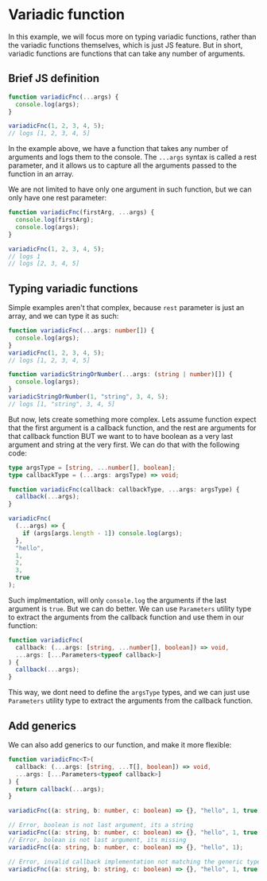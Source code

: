 # Variadic function

In this example, we will focus more on typing variadic functions, rather than the variadic functions themselves, which is just JS feature. But in short, variadic functions are functions that can take any number of arguments.

## Brief JS definition

```js filename="variadic.js" copy
function variadicFnc(...args) {
  console.log(args);
}

variadicFnc(1, 2, 3, 4, 5);
// logs [1, 2, 3, 4, 5]
```

In the example above, we have a function that takes any number of arguments and logs them to the console. The `...args` syntax is called a rest parameter, and it allows us to capture all the arguments passed to the function in an array.

We are not limited to have only one argument in such function, but we can only have one rest parameter:

```js filename="variadic.js" copy
function variadicFnc(firstArg, ...args) {
  console.log(firstArg);
  console.log(args);
}

variadicFnc(1, 2, 3, 4, 5);
// logs 1
// logs [2, 3, 4, 5]
```

## Typing variadic functions

Simple examples aren't that complex, because `rest` parameter is just an array, and we can type it as such:

```ts filename="variadic.ts" copy
function variadicFnc(...args: number[]) {
  console.log(args);
}
variadicFnc(1, 2, 3, 4, 5);
// logs [1, 2, 3, 4, 5]

function variadicStringOrNumber(...args: (string | number)[]) {
  console.log(args);
}
variadicStringOrNumber(1, "string", 3, 4, 5);
// logs [1, "string", 3, 4, 5]
```

But now, lets create something more complex. Lets assume function expect that the first argument is a callback function, and the rest are arguments for that callback function BUT we want to to have boolean as a very last argument and string at the very first. We can do that with the following code:

```ts filename="variadic.ts" copy
type argsType = [string, ...number[], boolean];
type callbackType = (...args: argsType) => void;

function variadicFnc(callback: callbackType, ...args: argsType) {
  callback(...args);
}

variadicFnc(
  (...args) => {
    if (args[args.length - 1]) console.log(args);
  },
  "hello",
  1,
  2,
  3,
  true
);
```

Such implmentation, will only `console.log` the arguments if the last argument is `true`. But we can do better. We can use `Parameters` utility type to extract the arguments from the callback function and use them in our function:

```ts filename="variadic.ts" copy
function variadicFnc(
  callback: (...args: [string, ...number[], boolean]) => void,
  ...args: [...Parameters<typeof callback>]
) {
  callback(...args);
}
```

This way, we dont need to define the `argsType` types, and we can just use `Parameters` utility type to extract the arguments from the callback function.

## Add generics

We can also add generics to our function, and make it more flexible:

```ts filename="variadic.ts" copy
function variadicFnc<T>(
  callback: (...args: [string, ...T[], boolean]) => void,
  ...args: [...Parameters<typeof callback>]
) {
  return callback(...args);
}

variadicFnc((a: string, b: number, c: boolean) => {}, "hello", 1, true);

// Error, boolean is not last argument, its a string
variadicFnc((a: string, b: number, c: boolean) => {}, "hello", 1, true, "oops");
// Error, bolean is not last argument, its missing
variadicFnc((a: string, b: number, c: boolean) => {}, "hello", 1);

// Error, invalid callback implementation not matching the generic type
variadicFnc((a: string, b: string, c: boolean) => {}, "hello", 1, true);
```
